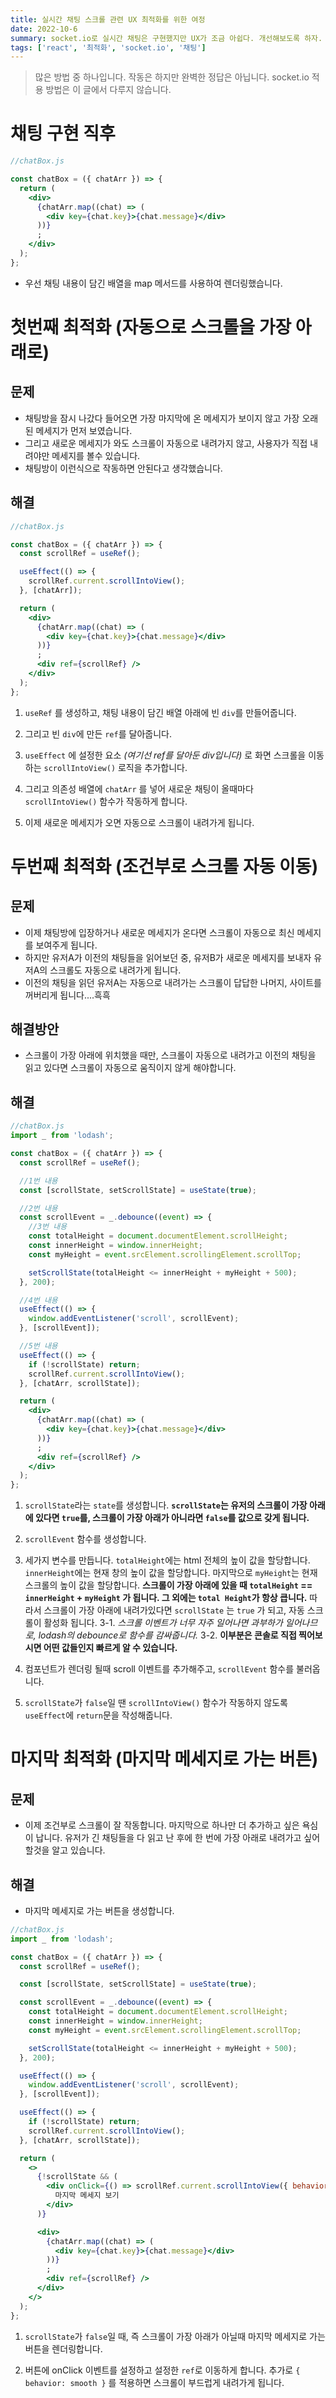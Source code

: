```yaml
---
title: 실시간 채팅 스크롤 관련 UX 최적화를 위한 여정
date: 2022-10-6
summary: socket.io로 실시간 채팅은 구현했지만 UX가 조금 아쉽다. 개선해보도록 하자.
tags: ['react', '최적화', 'socket.io', '채팅']
---
```


> 많은 방법 중 하나입니다. 작동은 하지만 완벽한 정답은 아닙니다.
> socket.io 적용 방법은 이 글에서 다루지 않습니다.

# 채팅 구현 직후

```jsx
//chatBox.js

const chatBox = ({ chatArr }) => {
  return (
    <div>
      {chatArr.map((chat) => (
        <div key={chat.key}>{chat.message}</div>
      ))}
      ;
    </div>
  );
};
```

- 우선 채팅 내용이 담긴 배열을 map 메서드를 사용하여 렌더링했습니다.

# 첫번째 최적화 (자동으로 스크롤을 가장 아래로)

## 문제

- 채팅방을 잠시 나갔다 들어오면 가장 마지막에 온 메세지가 보이지 않고 가장 오래된 메세지가 먼저 보였습니다.
- 그리고 새로운 메세지가 와도 스크롤이 자동으로 내려가지 않고, 사용자가 직접 내려야만 메세지를 볼수 있습니다.
- 채팅방이 이런식으로 작동하면 안된다고 생각했습니다.

## 해결

```jsx
//chatBox.js

const chatBox = ({ chatArr }) => {
  const scrollRef = useRef();

  useEffect(() => {
    scrollRef.current.scrollIntoView();
  }, [chatArr]);

  return (
    <div>
      {chatArr.map((chat) => (
        <div key={chat.key}>{chat.message}</div>
      ))}
      ;
      <div ref={scrollRef} />
    </div>
  );
};
```

1. `useRef` 를 생성하고, 채팅 내용이 담긴 배열 아래에 빈 `div`를 만들어줍니다.

2. 그리고 빈 `div`에 만든 `ref`를 달아줍니다.
3. `useEffect` 에 설정한 요소 _(여기선 ref를 달아둔 div입니다)_ 로 화면 스크롤을 이동하는 `scrollIntoView()` 로직을 추가합니다.
4. 그리고 의존성 배열에 `chatArr` 를 넣어 새로운 채팅이 올때마다 `scrollIntoView()` 함수가 작동하게 합니다.
5. 이제 새로운 메세지가 오면 자동으로 스크롤이 내려가게 됩니다.

# 두번째 최적화 (조건부로 스크롤 자동 이동)

## 문제

- 이제 채팅방에 입장하거나 새로운 메세지가 온다면 스크롤이 자동으로 최신 메세지를 보여주게 됩니다.
- 하지만 유저A가 이전의 채팅들을 읽어보던 중, 유저B가 새로운 메세지를 보내자 유저A의 스크롤도 자동으로 내려가게 됩니다.
- 이전의 채팅을 읽던 유저A는 자동으로 내려가는 스크롤이 답답한 나머지, 사이트를 꺼버리게 됩니다....흑흑

## 해결방안

- 스크롤이 가장 아래에 위치했을 때만, 스크롤이 자동으로 내려가고 이전의 채팅을 읽고 있다면 스크롤이 자동으로 움직이지 않게 해야합니다.

## 해결

```jsx
//chatBox.js
import _ from 'lodash';

const chatBox = ({ chatArr }) => {
  const scrollRef = useRef();

  //1번 내용
  const [scrollState, setScrollState] = useState(true);

  //2번 내용
  const scrollEvent = _.debounce((event) => {
    //3번 내용
    const totalHeight = document.documentElement.scrollHeight;
    const innerHeight = window.innerHeight;
    const myHeight = event.srcElement.scrollingElement.scrollTop;

    setScrollState(totalHeight <= innerHeight + myHeight + 500);
  }, 200);

  //4번 내용
  useEffect(() => {
    window.addEventListener('scroll', scrollEvent);
  }, [scrollEvent]);

  //5번 내용
  useEffect(() => {
    if (!scrollState) return;
    scrollRef.current.scrollIntoView();
  }, [chatArr, scrollState]);

  return (
    <div>
      {chatArr.map((chat) => (
        <div key={chat.key}>{chat.message}</div>
      ))}
      ;
      <div ref={scrollRef} />
    </div>
  );
};
```

1. `scrollState`라는 `state`를 생성합니다. **`scrollState`는 유저의 스크롤이 가장 아래에 있다면 `true`를, 스크롤이 가장 아래가 아니라면 `false`를 값으로 갖게 됩니다.**

2. `scrollEvent` 함수를 생성합니다.
3. 세가지 변수를 만듭니다. `totalHeight`에는 html 전체의 높이 값을 할당합니다. `innerHeight`에는 현재 창의 높이 값을 할당합니다. 마지막으로 `myHeight`는 현재 스크롤의 높이 값을 할당합니다. **스크롤이 가장 아래에 있을 때 `totalHeight` == `innerHeight` + `myHeight` 가 됩니다. 그 외에는 `total Height`가 항상 큽니다.** 따라서 스크롤이 가장 아래에 내려가있다면 `scrollState` 는 `true` 가 되고, 자동 스크롤이 활성화 됩니다.
   3-1. _스크롤 이벤트가 너무 자주 일어나면 과부하가 일어나므로, lodash의 debounce로 함수를 감싸줍니다._
   3-2. **이부분은 콘솔로 직접 찍어보시면 어떤 값들인지 빠르게 알 수 있습니다.**
4. 컴포넌트가 렌더링 될때 scroll 이벤트를 추가해주고, `scrollEvent` 함수를 불러옵니다.
5. `scrollState`가 `false`일 땐 `scrollIntoView()` 함수가 작동하지 않도록 `useEffect`에 `return`문을 작성해줍니다.

# 마지막 최적화 (마지막 메세지로 가는 버튼)

## 문제

- 이제 조건부로 스크롤이 잘 작동합니다. 마지막으로 하나만 더 추가하고 싶은 욕심이 납니다. 유저가 긴 채팅들을 다 읽고 난 후에 한 번에 가장 아래로 내려가고 싶어할것을 알고 있습니다.

## 해결

- 마지막 메세지로 가는 버튼을 생성합니다.

```jsx
//chatBox.js
import _ from 'lodash';

const chatBox = ({ chatArr }) => {
  const scrollRef = useRef();

  const [scrollState, setScrollState] = useState(true);

  const scrollEvent = _.debounce((event) => {
    const totalHeight = document.documentElement.scrollHeight;
    const innerHeight = window.innerHeight;
    const myHeight = event.srcElement.scrollingElement.scrollTop;

    setScrollState(totalHeight <= innerHeight + myHeight + 500);
  }, 200);

  useEffect(() => {
    window.addEventListener('scroll', scrollEvent);
  }, [scrollEvent]);

  useEffect(() => {
    if (!scrollState) return;
    scrollRef.current.scrollIntoView();
  }, [chatArr, scrollState]);

  return (
    <>
      {!scrollState && (
        <div onClick={() => scrollRef.current.scrollIntoView({ behavior: 'smooth' })}>
          마지막 메세지 보기
        </div>
      )}

      <div>
        {chatArr.map((chat) => (
          <div key={chat.key}>{chat.message}</div>
        ))}
        ;
        <div ref={scrollRef} />
      </div>
    </>
  );
};
```

1. `scrollState`가 `false`일 때, 즉 스크롤이 가장 아래가 아닐때 마지막 메세지로 가는 버튼을 렌더링합니다.

2. 버튼에 onClick 이벤트를 설정하고 설정한 `ref`로 이동하게 합니다. 추가로 `{ behavior: smooth }` 를 적용하면 스크롤이 부드럽게 내려가게 됩니다.
